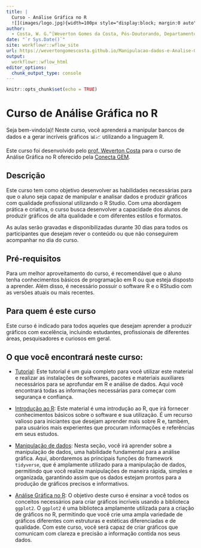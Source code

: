 ```yaml
---
title: | 
  Curso - Análise Gráfica no R 
  ![](images/logo.jpg){width=100px style="display:block; margin:0 auto"}
author: 
  - Costa, W. G.^[Weverton Gomes da Costa, Pós-Doutorando, Departamento de Estatística - UFV, wevertonufv@gmail.com]
date: "`r Sys.Date()`"
site: workflowr::wflow_site
url: https://wevertongomescosta.github.io/Manipulacao-dados-e-Analise-Grafica-R/index.html
output:
  workflowr::wflow_html
editor_options:
  chunk_output_type: console
---
```


```r
knitr::opts_chunk$set(echo = TRUE)
```

# Curso de Análise Gráfica no R 

Seja bem-vindo(a)! Neste curso, você aprenderá a manipular bancos de dados e a gerar incríveis gráficos 📊📈 utilizando a linguagem R.

Este curso foi desenvolvido pelo [prof. Weverton Costa](https://github.com/wevertongomescosta/) para o curso de Análise Gráfica no R oferecido pela [Conecta GEM](https://www.conectagem.com/).

## Descrição

Este curso tem como objetivo desenvolver as habilidades necessárias para que o aluno seja capaz de manipular e analisar dados e produzir gráficos com qualidade profissional utilizando o R Studio. Com uma abordagem prática e criativa, o curso busca desenvolver a capacidade dos alunos de produzir gráficos de alta qualidade e com diferentes estilos e formatos.

As aulas serão gravadas e disponibilizadas durante 30 dias para todos os participantes que desejam rever o conteúdo ou que não conseguirem acompanhar no dia do curso.

## Pré-requisitos

Para um melhor aproveitamento do curso, é recomendável que o aluno tenha conhecimentos básicos de programação em R ou que esteja disposto a aprender. Além disso, é necessário possuir o software R e o RStudio com as versões atuais ou mais recentes.

## Para quem é este curso

Este curso é indicado para todos aqueles que desejam aprender a produzir gráficos com excelência, incluindo estudantes, profissionais de diferentes áreas, pesquisadores e curiosos em geral.

## O que você encontrará neste curso:

- [Tutorial](https://wevertongomescosta.github.io/Manipulacao-dados-e-Analise-Grafica-R/Tutorial.html): Este tutorial é um guia completo para você utilizar este material e realizar as instalações de softwares, pacotes e materiais auxiliares necessários para se aprofundar em R e análise de dados. Aqui você encontrará todas as informações necessárias para começar com segurança e confiança.

- [Introdução ao R](https://wevertongomescosta.github.io/Manipulacao-dados-e-Analise-Grafica-R/introducao-r.html): Este material é uma introdução ao R, que irá fornecer conhecimentos básicos sobre o software e sua utilização. É um recurso valioso para iniciantes que desejam aprender mais sobre R e, também, para usuários mais experientes que procuram informações e referências em seus estudos.

- [Manipulação de dados](https://wevertongomescosta.github.io/Manipulacao-dados-e-Analise-Grafica-R/manipulacaodedados.html): Nesta seção, você irá aprender sobre a manipulação de dados, uma habilidade fundamental para a análise gráfica. Aqui, abordaremos as principais funções do framework `tidyverse`, que é amplamente utilizado para a manipulação de dados, permitindo que você realize manipulações de maneira rápida, simples e organizada, garantindo assim que os dados estejam prontos para a produção de gráficos precisos e informativos.

- [Análise Gráfica no R](https://wevertongomescosta.github.io/Manipulacao-dados-e-Analise-Grafica-R/analise-grafica.html):  O objetivo deste curso é ensinar a você todos os conceitos necessários para criar gráficos incríveis usando a biblioteca `ggplot2`. O `ggplot2` é uma biblioteca amplamente utilizada para a criação de gráficos no R, permitindo que você crie uma ampla variedade de gráficos diferentes com estruturas e estéticas diferenciadas e de qualidade. Com este curso, você será capaz de criar gráficos que comunicam com clareza e precisão a informação contida nos seus dados.